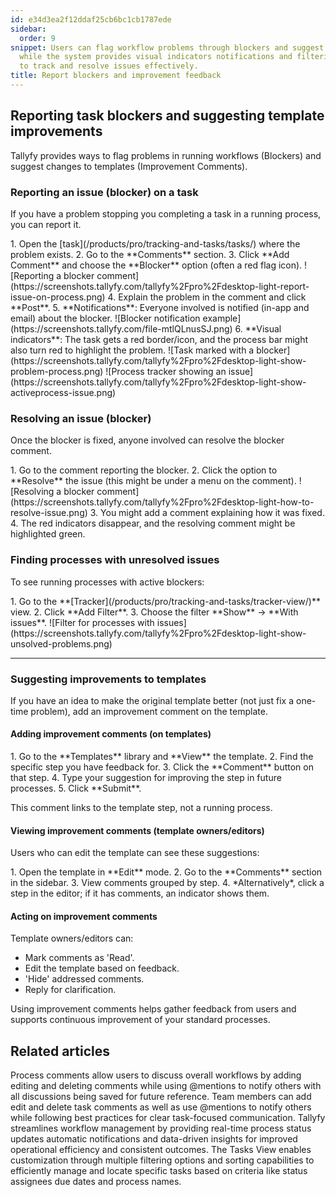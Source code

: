 ```yaml
---
id: e34d3ea2f12ddaf25cb6bc1cb1787ede
sidebar:
  order: 9
snippet: Users can flag workflow problems through blockers and suggest template improvements
  while the system provides visual indicators notifications and filtering options
  to track and resolve issues effectively.
title: Report blockers and improvement feedback
---
```



## Reporting task blockers and suggesting template improvements

Tallyfy provides ways to flag problems in running workflows (Blockers) and suggest changes to templates (Improvement Comments).

### Reporting an issue (blocker) on a task

If you have a problem stopping you completing a task in a running process, you can report it.

<Steps>
1. Open the [task](/products/pro/tracking-and-tasks/tasks/) where the problem exists.
2. Go to the **Comments** section.
3. Click **Add Comment** and choose the **Blocker** option (often a red flag icon).
   ![Reporting a blocker comment](https://screenshots.tallyfy.com/tallyfy%2Fpro%2Fdesktop-light-report-issue-on-process.png)
4. Explain the problem in the comment and click **Post**.
5. **Notifications**: Everyone involved is notified (in-app and email) about the blocker.
   ![Blocker notification example](https://screenshots.tallyfy.com/file-mtlQLnusSJ.png)
6. **Visual indicators**: The task gets a red border/icon, and the process bar might also turn red to highlight the problem.
   ![Task marked with a blocker](https://screenshots.tallyfy.com/tallyfy%2Fpro%2Fdesktop-light-show-problem-process.png)
   ![Process tracker showing an issue](https://screenshots.tallyfy.com/tallyfy%2Fpro%2Fdesktop-light-show-activeprocess-issue.png)
</Steps>

### Resolving an issue (blocker)

Once the blocker is fixed, anyone involved can resolve the blocker comment.

<Steps>
1. Go to the comment reporting the blocker.
2. Click the option to **Resolve** the issue (this might be under a menu on the comment).
   ![Resolving a blocker comment](https://screenshots.tallyfy.com/tallyfy%2Fpro%2Fdesktop-light-how-to-resolve-issue.png)
3. You might add a comment explaining how it was fixed.
4. The red indicators disappear, and the resolving comment might be highlighted green.
</Steps>

### Finding processes with unresolved issues

To see running processes with active blockers:

<Steps>
1. Go to the **[Tracker](/products/pro/tracking-and-tasks/tracker-view/)** view.
2. Click **Add Filter**.
3. Choose the filter **Show** -> **With issues**.
   ![Filter for processes with issues](https://screenshots.tallyfy.com/tallyfy%2Fpro%2Fdesktop-light-show-unsolved-problems.png)
</Steps>

---

### Suggesting improvements to templates

If you have an idea to make the original template better (not just fix a one-time problem), add an improvement comment on the template.

#### Adding improvement comments (on templates)

<Steps>
1. Go to the **Templates** library and **View** the template.
2. Find the specific step you have feedback for.
3. Click the **Comment** button on that step.
4. Type your suggestion for improving the step in future processes.
5. Click **Submit**.
</Steps>

This comment links to the template step, not a running process.

#### Viewing improvement comments (template owners/editors)

Users who can edit the template can see these suggestions:

<Steps>
1. Open the template in **Edit** mode.
2. Go to the **Comments** section in the sidebar.
3. View comments grouped by step.
4. *Alternatively*, click a step in the editor; if it has comments, an indicator shows them.
</Steps>

#### Acting on improvement comments

Template owners/editors can:
*   Mark comments as 'Read'.
*   Edit the template based on feedback.
*   'Hide' addressed comments.
*   Reply for clarification.

Using improvement comments helps gather feedback from users and supports continuous improvement of your standard processes.


## Related articles
<CardGrid>
<LinkTitleCard header="<b>Processes > Commenting processes</b>" href="/products/pro/tracking-and-tasks/processes/how-can-i-manage-comments-in-tallyfy/" > Process comments allow users to discuss overall workflows by adding editing and deleting comments while using @mentions to notify others with all discussions being saved for future reference. </LinkTitleCard>
<LinkTitleCard header="<b>Tasks > Manage comments</b>" href="/products/pro/tracking-and-tasks/tasks/how-can-i-manage-comments-in-tallyfy/" > Team members can add edit and delete task comments as well as use @mentions to notify others while following best practices for clear task-focused communication. </LinkTitleCard>
<LinkTitleCard header="<b>Features > Real time status</b>" href="/products/pro/tutorials/features/real-time-status/" > Tallyfy streamlines workflow management by providing real-time process status updates automatic notifications and data-driven insights for improved operational efficiency and consistent outcomes. </LinkTitleCard>
<LinkTitleCard header="<b>Tasks View > Customize the task view</b>" href="/products/pro/tracking-and-tasks/tasks-view/how-can-i-customize-task-views-in-tallyfy/" > The Tasks View enables customization through multiple filtering options and sorting capabilities to efficiently manage and locate specific tasks based on criteria like status assignees due dates and process names. </LinkTitleCard>
</CardGrid>